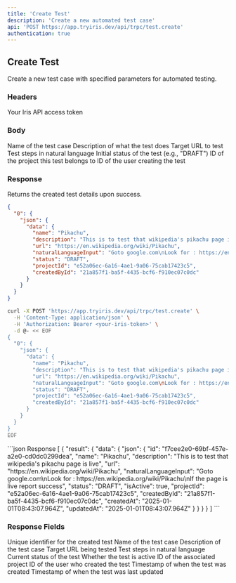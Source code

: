 ```yaml
---
title: 'Create Test'
description: 'Create a new automated test case'
api: 'POST https://app.tryiris.dev/api/trpc/test.create'
authentication: true
---
```


## Create Test

Create a new test case with specified parameters for automated testing.

### Headers

<ParamField header="IRIS_ACCESS_TOKEN" type="string" required>
  Your Iris API access token
</ParamField>

### Body

<ParamField body="name" type="string" required>
  Name of the test case
</ParamField>

<ParamField body="description" type="string" required>
  Description of what the test does
</ParamField>

<ParamField body="url" type="string" required>
  Target URL to test
</ParamField>

<ParamField body="naturalLanguageInput" type="string" required>
  Test steps in natural language
</ParamField>

<ParamField body="status" type="string" required>
  Initial status of the test (e.g., "DRAFT")
</ParamField>

<ParamField body="projectId" type="string" required>
  ID of the project this test belongs to
</ParamField>

<ParamField body="createdById" type="string" required>
  ID of the user creating the test
</ParamField>

### Response

Returns the created test details upon success.

<CodeGroup>

```json Request Body
{
  "0": {
    "json": {
      "data": {
        "name": "Pikachu",
        "description": "This is to test that wikipedia's pikachu page is live",
        "url": "https://en.wikipedia.org/wiki/Pikachu",
        "naturalLanguageInput": "Goto google.com\nLook for : https://en.wikipedia.org/wiki/Pikachu\nIf the page is live report success",
        "status": "DRAFT",
        "projectId": "e52a06ec-6a16-4ae1-9a06-75cab17423c5",
        "createdById": "21a857f1-ba5f-4435-bcf6-f910ec07c0dc"
      }
    }
  }
}
```

```bash Request Example
curl -X POST 'https://app.tryiris.dev/api/trpc/test.create' \
  -H 'Content-Type: application/json' \
  -H 'Authorization: Bearer <your-iris-token>' \
  -d @- << EOF
{
  "0": {
    "json": {
      "data": {
        "name": "Pikachu",
        "description": "This is to test that wikipedia's pikachu page is live",
        "url": "https://en.wikipedia.org/wiki/Pikachu",
        "naturalLanguageInput": "Goto google.com\nLook for : https://en.wikipedia.org/wiki/Pikachu\nIf the page is live report success",
        "status": "DRAFT",
        "projectId": "e52a06ec-6a16-4ae1-9a06-75cab17423c5",
        "createdById": "21a857f1-ba5f-4435-bcf6-f910ec07c0dc"
      }
    }
  }
}
EOF
```

</CodeGroup>

<ResponseExample>
```json Response
[
  {
    "result": {
      "data": {
        "json": {
          "id": "f7cee2e0-69bf-457e-a2e0-cd0dc0299dea",
          "name": "Pikachu",
          "description": "This is to test that wikipedia's pikachu page is live",
          "url": "https://en.wikipedia.org/wiki/Pikachu",
          "naturalLanguageInput": "Goto google.com\nLook for : https://en.wikipedia.org/wiki/Pikachu\nIf the page is live report success",
          "status": "DRAFT",
          "isActive": true,
          "projectId": "e52a06ec-6a16-4ae1-9a06-75cab17423c5",
          "createdById": "21a857f1-ba5f-4435-bcf6-f910ec07c0dc",
          "createdAt": "2025-01-01T08:43:07.964Z",
          "updatedAt": "2025-01-01T08:43:07.964Z"
        }
      }
    }
  }
]
```
</ResponseExample>

### Response Fields

<ResponseField name="id" type="string">
  Unique identifier for the created test
</ResponseField>

<ResponseField name="name" type="string">
  Name of the test case
</ResponseField>

<ResponseField name="description" type="string">
  Description of the test case
</ResponseField>

<ResponseField name="url" type="string">
  Target URL being tested
</ResponseField>

<ResponseField name="naturalLanguageInput" type="string">
  Test steps in natural language
</ResponseField>

<ResponseField name="status" type="string">
  Current status of the test
</ResponseField>

<ResponseField name="isActive" type="boolean">
  Whether the test is active
</ResponseField>

<ResponseField name="projectId" type="string">
  ID of the associated project
</ResponseField>

<ResponseField name="createdById" type="string">
  ID of the user who created the test
</ResponseField>

<ResponseField name="createdAt" type="date">
  Timestamp of when the test was created
</ResponseField>

<ResponseField name="updatedAt" type="date">
  Timestamp of when the test was last updated
</ResponseField>
